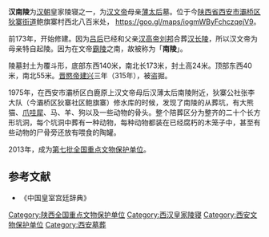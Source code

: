 {{文物保护单位
| 级别 = 全国
| 名称 = 薄太后陵
| 图片 = 
| 编号 = 7-0669
| 分类 = 古墓葬
| 时代 = [[西汉|西汉]]
| 所在 = {{CHN}}[[陕西省|陕西省]][[西安市|西安市]]
| 登录 = 2013年
| Cat = 陕西全国重点文物保护单位
}}
'''汉南陵'''为[[汉朝|汉朝]]皇家陵寝之一，为[[汉文帝|汉文帝]]母亲[[薄太后|薄太后]]墓。位于今[[陕西省|陕西省]][[西安市|西安市]][[灞桥区|灞桥区]][[狄寨街道|狄寨街道]]鲍旗寨村西北八百米处，
https://goo.gl/maps/iogmWByFchczqejV9。

前173年，开始修建。因为[[吕后|吕后]]已经和父亲[[汉高帝|汉高帝]][[刘邦|刘邦]]合葬[[汉长陵|汉长陵]]，所以汉文帝为母亲特自起陵。因为在文帝[[霸陵|霸陵]]之南，故被称为「'''南陵'''」。

陵墓封土为覆斗形，底部东西140米，南北长173米，封土高24米。顶部东西40米，南北55米。[[晋愍帝|晋愍帝]][[建兴|建兴]]三年（315年），被盗掘。

1975年，在西安市灞桥区白鹿原上汉文帝母后汉薄太后南陵附近，狄寨公社张李大队（今灞桥区狄寨社区鲍旗寨）修水库的时候，发现了南陵的从葬坑，有大熊猫、[[爪哇犀|爪哇犀]]、马、羊、狗以及一些动物的骨头。整个陪葬区分为整齐的二十个长方形坑洞，每个坑洞中葬有一种动物，每种动物都装在已经腐朽的木笼子中，甚至有些动物的尸骨旁还放有喂食的陶罐。 

2013年，成为[[第七批全国重点文物保护单位|第七批全国重点文物保护单位]]。

==参考文献==
*《中国皇室宫廷辞典》
{{汉朝皇陵}}
{{陕西全国重点文物保护单位}}

[[Category:陕西全国重点文物保护单位|Category:陕西全国重点文物保护单位]]
[[Category:西汉皇家陵寝|Category:西汉皇家陵寝]]
[[Category:西安文物保护单位|Category:西安文物保护单位]]
[[Category:西安墓葬|Category:西安墓葬]]